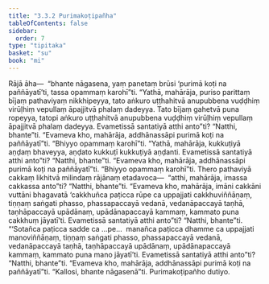 ```yaml
---
title: "3.3.2 Purimakoṭipañha"
tableOfContents: false
sidebar:
  order: 7
type: "tipitaka"
basket: "su"
book: "mi"
---
```



<DynamicBreadcrumb />

<Division number="50" book="mi" bookNo="28">

<Paragraph number="231" book="mi">
Rājā āha—  “bhante nāgasena, yaṃ panetaṃ brūsi ‘purimā koṭi na paññāyatī’ti, tassa opammaṃ karohī”ti. “Yathā, mahārāja, puriso parittaṃ bījaṃ pathaviyaṃ nikkhipeyya, tato aṅkuro uṭṭhahitvā anupubbena vuḍḍhiṃ virūḷhiṃ vepullaṃ āpajjitvā phalaṃ dadeyya. Tato bījaṃ gahetvā puna ropeyya, tatopi aṅkuro uṭṭhahitvā anupubbena vuḍḍhiṃ virūḷhiṃ vepullaṃ āpajjitvā phalaṃ dadeyya. Evametissā santatiyā atthi anto”ti? “Natthi, bhante”ti. “Evameva kho, mahārāja, addhānassāpi purimā koṭi na paññāyatī”ti.
</Paragraph>

<Paragraph number="232" book="mi">
“Bhiyyo opammaṃ karohī”ti. “Yathā, mahārāja, kukkuṭiyā aṇḍaṃ bhaveyya, aṇḍato kukkuṭī kukkuṭiyā aṇḍanti. Evametissā santatiyā atthi anto”ti? “Natthi, bhante”ti. “Evameva kho, mahārāja, addhānassāpi purimā koṭi na paññāyatī”ti.
</Paragraph>

<Paragraph number="233" book="mi">
“Bhiyyo opammaṃ karohī”ti. Thero pathaviyā cakkaṃ likhitvā milindaṃ rājānaṃ etadavoca—  “atthi, mahārāja, imassa cakkassa anto”ti? “Natthi, bhante”ti. “Evameva kho, mahārāja, imāni cakkāni vuttāni bhagavatā ‘cakkhuñca paṭicca rūpe ca uppajjati cakkhuviññāṇaṃ, tiṇṇaṃ saṅgati phasso, phassapaccayā vedanā, vedanāpaccayā taṇhā, taṇhāpaccayā upādānaṃ, upādānapaccayā kammaṃ, kammato puna cakkhuṃ jāyatī’ti. Evametissā santatiyā atthi anto”ti? “Natthi, bhante”ti.
</Paragraph>

<Paragraph number="234" book="mi">
“‘Sotañca paṭicca sadde ca …pe…  manañca paṭicca dhamme ca uppajjati manoviññāṇaṃ, tiṇṇaṃ saṅgati phasso, phassapaccayā vedanā, vedanāpaccayā taṇhā, taṇhāpaccayā upādānaṃ, upādānapaccayā kammaṃ, kammato puna mano jāyatī’ti. Evametissā santatiyā atthi anto”ti? “Natthi, bhante”ti. “Evameva kho, mahārāja, addhānassāpi purimā koṭi na paññāyatī”ti.
</Paragraph>

<Paragraph number="235" book="mi">
“Kallosi, bhante nāgasenā”ti.

</Paragraph>
</Division>

<Paragraph number="236" type="center" book="mi">
Purimakoṭipañho dutiyo.
</Paragraph>